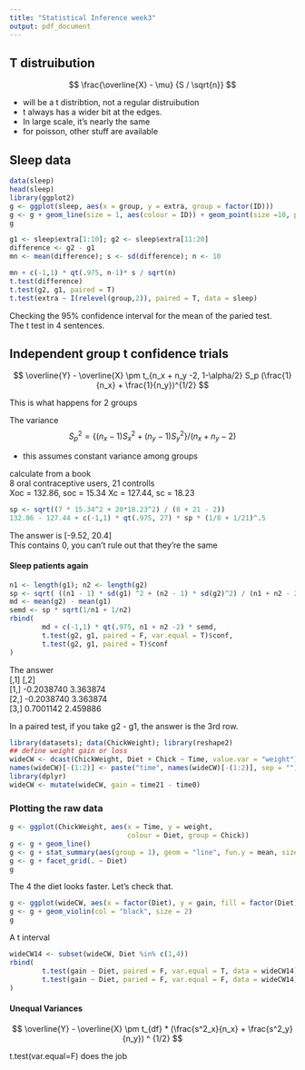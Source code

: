 ```yaml
---
title: "Statistical Inference week3"
output: pdf_document
---
```


## T distruibution

$$ 
\frac{\overline{X} - \mu} {S / \sqrt{n}}
$$

- will be a t distribtion, not a regular distruibution  
- t always has a wider bit at the edges.  
- In large scale, it's nearly the same
- for poisson, other stuff are available

## Sleep data

```r
data(sleep)
head(sleep)
library(ggplot2)
g <- ggplot(sleep, aes(x = group, y = extra, group = factor(ID)))
g <- g + geom_line(size = 1, aes(colour = ID)) + geom_point(size =10, pch = 21, fill = "salmon", alpha = .5)
g

g1 <- sleep$extra[1:10]; g2 <- sleep$extra[11:20]
difference <- g2 - g1
mn <- mean(difference); s <- sd(difference); n <- 10

mn + c(-1,1) * qt(.975, n-1)* s / sqrt(n)
t.test(difference)
t.test(g2, g1, paired = T)
t.test(extra ~ I(relevel(group,2)), paired = T, data = sleep)
```

Checking the 95% confidence interval for the mean of the paried test.  
The t test in 4 sentences.

## Independent group t confidence trials

$$
\overline{Y} - \overline{X} \pm t_{n_x + n_y -2, 1-\alpha/2} S_p (\frac{1}{n_x} + \frac{1}{n_y})^{1/2}
$$

This is what happens for 2 groups

The variance
$$
S^2_p = \{(n_x - 1)S^2_x + (n_y - 1)S^2_y \} / (n_x + n_y - 2)
$$

- this assumes constant variance among groups

calculate from a book  
8 oral contraceptive users, 21 controlls  
Xoc = 132.86, soc = 15.34
Xc = 127.44, sc = 18.23

```r
sp <- sqrt((7 * 15.34^2 + 20*18.23^2) / (8 + 21 - 2))
132.86 - 127.44 + c(-1,1) * qt(.975, 27) * sp * (1/8 + 1/21)^.5
```

The answer is [-9.52, 20.4]  
This contains 0, you can't rule out that they're the same

#### Sleep patients again

```r
n1 <- length(g1); n2 <- length(g2)
sp <- sqrt( ((n1 - 1) * sd(g1) ^2 + (n2 - 1) * sd(g2)^2) / (n1 + n2 - 2))
md <- mean(g2) - mean(g1)
semd <- sp * sqrt(1/n1 + 1/n2)
rbind(
        md + c(-1,1) * qt(.975, n1 + n2 -2) * semd,
        t.test(g2, g1, paired = F, var.equal = T)$conf,
        t.test(g2, g1, paired = T)$conf
)
```

The answer  
           [,1]     [,2]  
[1,] -0.2038740 3.363874  
[2,] -0.2038740 3.363874  
[3,]  0.7001142 2.459886  

In a paired test, if you take g2 - g1, the answer is the 3rd row.

```r
library(datasets); data(ChickWeight); library(reshape2)
## define weight gain or loss
wideCW <- dcast(ChickWeight, Diet + Chick ~ Time, value.var = "weight")
names(wideCW)[-(1:2)] <- paste("time", names(wideCW)[-(1:2)], sep = "")
library(dplyr)
wideCW <- mutate(wideCW, gain = time21 - time0)

```

### Plotting the raw data
```r
g <- ggplot(ChickWeight, aes(x = Time, y = weight, 
                             colour = Diet, group = Chick))
g <- g + geom_line()
g <- g + stat_summary(aes(group = 1), geom = "line", fun.y = mean, size = 1, col = "black")
g <- g + facet_grid(. ~ Diet)
g
```

The 4 the diet looks faster. Let's check that.

```r
g <- ggplot(wideCW, aes(x = factor(Diet), y = gain, fill = factor(Diet)))
g <- g + geom_violin(col = "black", size = 2)
g
```

A t interval

```r
wideCW14 <- subset(wideCW, Diet %in% c(1,4))
rbind(
        t.test(gain ~ Diet, paired = F, var.equal = T, data = wideCW14)$conf,
        t.test(gain ~ Diet, paried = F, var.equal = F, data = wideCW14)$conf
)
```

#### Unequal Variances

$$
\overline{Y} - \overline{X} \pm t_{df} * (\frac{s^2_x}{n_x} + \frac{s^2_y}{n_y}) ^ {1/2}
$$

t.test(var.equal=F) does the job


